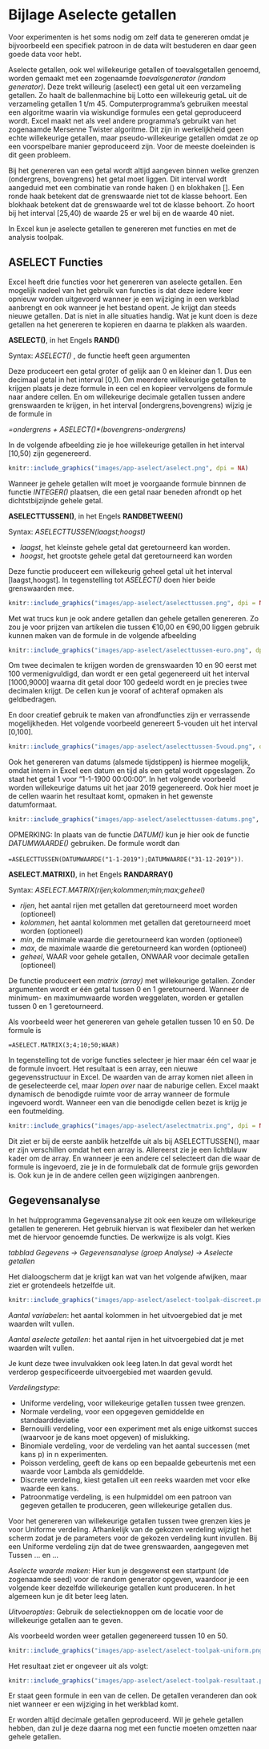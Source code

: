# Bijlage Aselecte getallen {#app-aselect}

Voor experimenten is het soms nodig om zelf data te genereren omdat je bijvoorbeeld een specifiek patroon in de data wilt bestuderen en daar geen goede data voor hebt.

Aselecte getallen, ook wel willekeurige getallen of toevalsgetallen genoemd, worden gemaakt met een zogenaamde *toevalsgenerator (random generator)*. Deze trekt willeurig (aselect) een getal uit een verzameling getallen. Zo haalt de ballenmachine bij Lotto een willekeurig getaL uit de verzameling getallen 1 t/m 45. Computerprogramma's gebruiken meestal een algoritme waarin via wiskundige formules een getal geproduceerd wordt. Excel maakt net als veel andere programma's gebruikt van het zogenaamde Mersenne Twister algoritme. Dit zijn in werkelijkheid geen echte willekeurige getallen, maar pseudo-willekeurige getallen omdat ze op een voorspelbare manier geproduceerd zijn. Voor de meeste doeleinden is dit geen probleem.

Bij het genereren van een getal wordt altijd aangeven binnen welke grenzen (ondergrens, bovengrens) het getal moet liggen. Dit interval wordt aangeduid met een combinatie van ronde haken () en blokhaken []. Een ronde haak betekent dat de grenswaarde niet tot de klasse behoort. Een blokhaak betekent dat de grenswaarde wel tot de klasse behoort. Zo hoort bij het interval [25,40) de waarde 25 er wel bij en de waarde 40 niet.

In Excel kun je aselecte getallen te genereren met functies en met de analysis toolpak.

## ASELECT Functies

Excel heeft drie functies voor het genereren van aselecte getallen. Een mogelijk nadeel van het gebruik van functies is dat deze iedere keer opnieuw worden uitgevoerd wanneer je een wijziging in een werkblad aanbrengt en ook wanneer je het bestand opent. Je krijgt dan steeds nieuwe getallen. Dat is niet in alle situaties handig. Wat je kunt doen is deze getallen na het genereren te kopieren en daarna te plakken als waarden.

**ASELECT()**, in het Engels **RAND()**

Syntax: *ASELECT()* , de functie heeft geen argumenten

Deze produceert een getal groter of gelijk aan 0 en kleiner dan 1. Dus een decimaal getal in het interval [0,1). Om meerdere willekeurige getallen te krijgen plaats je deze formule in een cel en kopieer vervolgens de formule naar andere cellen. En om willekeurige decimale getallen tussen andere grenswaarden te krijgen, in het interval [ondergrens,bovengrens) wijzig je de formule in

*=ondergrens + ASELECT()\*(bovengrens-ondergrens)*

In de volgende afbeelding zie je hoe willekeurige getallen in het interval [10,50) zijn gegenereerd.

```r
knitr::include_graphics("images/app-aselect/aselect.png", dpi = NA)
```

Wanneer je gehele getallen wilt moet je voorgaande formule binnnen de functie *INTEGER()* plaatsen, die een getal naar beneden afrondt op het dichtstbijzijnde gehele getal.

**ASELECTTUSSEN()**, in het Engels **RANDBETWEEN()**

Syntax: *ASELECTTUSSEN(laagst;hoogst)*

+ *laagst*, het kleinste gehele getal dat geretourneerd kan worden.
+ *hoogst*, het grootste gehele getal dat geretourneerd kan worden

Deze functie produceert een willekeurig geheel getal uit het interval [laagst,hoogst]. In tegenstelling tot *ASELECT()* doen hier beide grenswaarden mee.

```r
knitr::include_graphics("images/app-aselect/aselecttussen.png", dpi = NA)
```

Met wat trucs kun je ook andere getallen dan gehele getallen genereren. Zo zou je voor prijzen van artikelen die tussen €10,00 en €90,00 liggen gebruik kunnen maken van de formule in de volgende afbeelding

```r
knitr::include_graphics("images/app-aselect/aselecttussen-euro.png", dpi = NA)
```

Om twee decimalen te krijgen worden de grenswaarden 10 en 90 eerst met 100 vermenigvuldigd, dan wordt er een getal gegenereerd uit het interval [1000,9000] waarna dit getal door 100 gedeeld wordt en je precies twee decimalen krijgt. De cellen kun je vooraf of achteraf opmaken als geldbedragen.

En door creatief gebruik te maken van afrondfuncties zijn er verrassende mogelijkheden. Het volgende voorbeeld genereert 5-vouden uit het interval [0,100].

```r
knitr::include_graphics("images/app-aselect/aselecttussen-5voud.png", dpi = NA)
```

Ook het genereren van datums (alsmede tijdstippen) is hiermee mogelijk, omdat intern in Excel een datum en tijd als een getal wordt opgeslagen. Zo staat het getal 1 voor "1-1-1900 00:00:00". In het volgende voorbeeld worden willekeurige datums uit het jaar 2019 gegenereerd. Ook hier moet je de cellen waarin het resultaat komt, opmaken in het gewenste datumformaat.

```r
knitr::include_graphics("images/app-aselect/aselecttussen-datums.png", dpi = NA)
```

OPMERKING: In plaats van de functie *DATUM()* kun je hier ook de functie *DATUMWAARDE()* gebruiken. De formule wordt dan

`=ASELECTTUSSEN(DATUMWAARDE("1-1-2019");DATUMWAARDE("31-12-2019"))`.

**ASELECT.MATRIX()**, in het Engels **RANDARRAY()**

Syntax: *ASELECT.MATRIX(rijen;kolommen;min;max;geheel)*

+ *rijen*, het aantal rijen met getallen dat geretourneerd moet worden (optioneel)
+ *kolommen*, het aantal kolommen met getallen dat geretourneerd moet worden (optioneel)
+ *min*, de minimale waarde die geretourneerd kan worden (optioneel)
+ *max*, de maximale waarde die geretourneerd kan worden (optioneel)
+ *geheel*, WAAR voor gehele getallen, ONWAAR voor decimale getallen (optioneel)

De functie produceert een *matrix (array)* met willekeurige getallen. Zonder argumenten wordt er één getal tussen 0 en 1 geretourneerd. Wanneer de minimum- en maximumwaarde worden weggelaten, worden er getallen tussen 0 en 1 geretourneerd.

Als voorbeeld weer het genereren van gehele getallen tussen 10 en 50. De formule is

`=ASELECT.MATRIX(3;4;10;50;WAAR)`

In tegenstelling tot de vorige functies selecteer je hier maar één cel waar je de formule invoert. Het resultaat is een array, een nieuwe gegevensstructuur in Excel. De waarden van de array komen niet alleen in de geselecteerde cel, maar *lopen over* naar de naburige cellen. Excel maakt dynamisch de benodigde ruimte voor de array wanneer de formule ingevoerd wordt. Wanneer een van die benodigde cellen bezet is krijg je een foutmelding.

```r
knitr::include_graphics("images/app-aselect/aselectmatrix.png", dpi = NA)
```

Dit ziet er bij de eerste aanblik hetzelfde uit als bij ASELECTTUSSEN(), maar er zijn verschillen omdat het een array is. Allereerst zie je een lichtblauw kader om de array. En wanneer je een andere cel selecteert dan die waar de formule is ingevoerd, zie je in de formulebalk dat de formule grijs geworden is. Ook kun je in de andere cellen geen wijzigingen aanbrengen.

## Gegevensanalyse

In het hulpprogramma Gegevensanalyse zit ook een keuze om willekeurige getallen te genereren. Het gebruik hiervan is wat flexibeler dan het werken met de hiervoor genoemde functies. De werkwijze is als volgt. Kies

*tabblad Gegevens -> Gegevensanalyse (groep Analyse) -> Aselecte getallen*

Het dialoogscherm dat je krijgt kan wat van het volgende afwijken, maar ziet er grotendeels hetzelfde uit.

```r
knitr::include_graphics("images/app-aselect/aselect-toolpak-discreet.png", dpi = NA)
```

*Aantal variabelen*: het aantal kolommen in het uitvoergebied dat je met waarden wilt vullen.

*Aantal aselecte getallen*: het aantal rijen in het uitvoergebied dat je met waarden wilt vullen.

Je kunt deze twee invulvakken ook leeg laten.In dat geval wordt het verderop gespecificeerde uitvoergebied met waarden gevuld.

*Verdelingstype*:

- Uniforme verdeling, voor willekeurige getallen tussen twee grenzen.
- Normale verdeling, voor een opgegeven gemiddelde en standaarddeviatie
- Bernouilli verdeling, voor een experiment met als enige uitkomst succes (waarvoor je de kans moet opgeven) of mislukking.
- Binomiale verdeling, voor de verdeling van het aantal successen (met kans p) in n experimenten.
- Poisson verdeling, geeft de kans op een bepaalde gebeurtenis met een waarde voor Lambda als gemiddelde.
- Discrete verdeling, kiest getallen uit een reeks waarden met voor elke waarde een kans.
- Patroonmatige verdeling, is een hulpmiddel om een patroon van gegeven getallen te produceren, geen willekeurige getallen dus.

Voor het genereren van willekeurige getallen tussen twee grenzen kies je voor Uniforme verdeling. Afhankelijk van de gekozen verdeling wijzigt het scherm zodat je de parameters voor de gekozen verdeling kunt invullen. Bij een Uniforme verdeling zijn dat de twee grenswaarden, aangegeven met Tussen ... en ...

*Aselecte waarde maken*: Hier kun je desgewenst een startpunt (de zogenaamde seed) voor de random generator opgeven, waardoor je een volgende keer dezelfde willekeurige getallen kunt produceren. In het algemeen kun je dit beter leeg laten.

*Uitvoeropties*: Gebruik de selectieknoppen om de locatie voor de willekeurige getallen aan te geven.

Als voorbeeld worden weer getallen gegenereerd tussen 10 en 50.

```r
knitr::include_graphics("images/app-aselect/aselect-toolpak-uniform.png", dpi = NA)
```

Het resultaat ziet er ongeveer uit als volgt:

```r
knitr::include_graphics("images/app-aselect/aselect-toolpak-resultaat.png", dpi = NA)
```

Er staat geen formule in een van de cellen. De getallen veranderen dan ook niet wanneer er een wijziging in het werkblad komt.

Er worden altijd decimale getallen geproduceerd. Wil je gehele getallen hebben, dan zul je deze daarna nog met een functie moeten omzetten naar gehele getallen.
